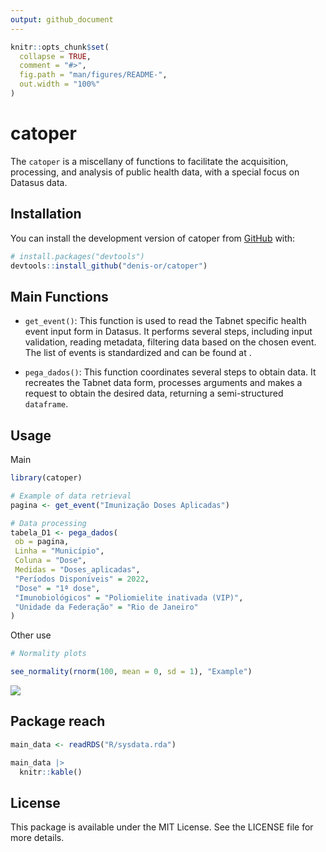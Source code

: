 ```yaml
---
output: github_document
---
```


<!-- README.md is generated from README.Rmd. Please edit that file -->

```r
knitr::opts_chunk$set(
  collapse = TRUE,
  comment = "#>",
  fig.path = "man/figures/README-",
  out.width = "100%"
)
```

# catoper

<!-- badges: start -->

<!-- badges: end -->

The `catoper` is a miscellany of functions to facilitate the acquisition, processing, and analysis of public health data, with a special focus on Datasus data.

## Installation

You can install the development version of catoper from [GitHub](https://github.com/) with:

```r
# install.packages("devtools")
devtools::install_github("denis-or/catoper")
```

## Main Functions

-   `get_event()`: This function is used to read the Tabnet specific health event input form in Datasus. It performs several steps, including input validation, reading metadata, filtering data based on the chosen event. The list of events is standardized and can be found at .

-   `pega_dados()`: This function coordinates several steps to obtain data. It recreates the Tabnet data form, processes arguments and makes a request to obtain the desired data, returning a semi-structured `dataframe`.

## Usage

Main

```r
library(catoper)

# Example of data retrieval
pagina <- get_event("Imunização Doses Aplicadas")

# Data processing
tabela_D1 <- pega_dados(
 ob = pagina,
 Linha = "Município",
 Coluna = "Dose",
 Medidas = "Doses_aplicadas",
 "Períodos Disponíveis" = 2022,
 "Dose" = "1ª dose",
 "Imunobiológicos" = "Poliomielite inativada (VIP)",
 "Unidade da Federação" = "Rio de Janeiro"
)
```


Other use

```r
# Normality plots

see_normality(rnorm(100, mean = 0, sd = 1), "Example")
```

![](man/figures/figure_1.png)

## Package reach

```r

main_data <- readRDS("R/sysdata.rda")

main_data |> 
  knitr::kable()

```



## License

This package is available under the MIT License. See the LICENSE file for more details.
